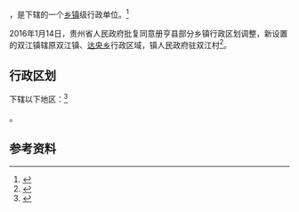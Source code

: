 {{中国乡级行政区|52/23/27/106/000}}

'''{{PAGENAMEBASE}}'''，是{{PRC admin/fullname|52/23/27/106/000|3}}下辖的一个[[乡镇|乡镇]]级行政单位。<ref>{{PRC admin/ref sgc|{{PRC admin/parent|52/23/27/106/000}}}}</ref>

2016年1月14日，贵州省人民政府批复同意册亨县部分乡镇行政区划调整，新设置的双江镇辖原双江镇、[[达央乡|达央乡]]行政区域，镇人民政府驻双江村<ref>{{Cite web |url=http://www.gzgov.gov.cn/xxgk/jbxxgk/fgwj/zfwj/qfh/201601/t20160122_368847.html |title=省人民政府关于同意册亨县部分乡镇行政区划调整的批复（黔府函〔2016〕21号） |accessdate=2017-09-06 |archive-date=2017-09-06 |archive-url=https://web.archive.org/web/20170906230105/http://www.gzgov.gov.cn/xxgk/jbxxgk/fgwj/zfwj/qfh/201601/t20160122_368847.html |dead-url=no }}</ref>。

== 行政区划 ==

{{PAGENAMEBASE}}下辖以下地区：<ref>{{PRC admin/ref sgc|52/23/27/106/000}}</ref>

{{PRC admin/children|52/23/27/106/000}}。

== 参考资料 ==

{{reflist}}

{{行政区划小作品}}
{{PRC admin/navcat|52/23/27/106/000}}